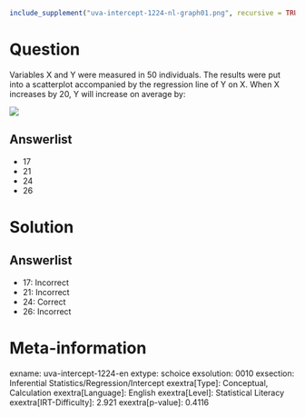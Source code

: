 ```r
include_supplement("uva-intercept-1224-nl-graph01.png", recursive = TRUE)
```

Question
========

Variables X and Y were measured in 50 individuals. The results were put into a scatterplot accompanied by the regression line of Y on X.\ When X increases by 20, Y will increase on average by:

![](uva-intercept-1224-nl-graph01.png)

Answerlist
----------

* 17
* 21
* 24
* 26

Solution
========

Answerlist
----------

* 17: Incorrect
* 21: Incorrect
* 24: Correct
* 26: Incorrect

Meta-information
================
exname: uva-intercept-1224-en
extype: schoice
exsolution: 0010
exsection: Inferential Statistics/Regression/Intercept
exextra[Type]: Conceptual, Calculation
exextra[Language]: English
exextra[Level]: Statistical Literacy
exextra[IRT-Difficulty]: 2.921
exextra[p-value]: 0.4116
